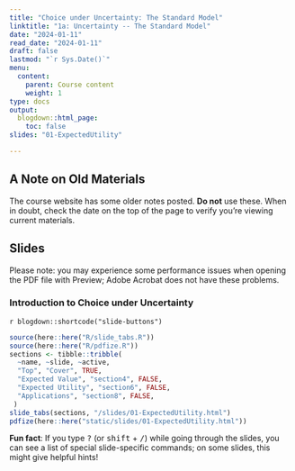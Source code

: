 ```yaml
---
title: "Choice under Uncertainty: The Standard Model"
linktitle: "1a: Uncertainty -- The Standard Model"
date: "2024-01-11"
read_date: "2024-01-11"
draft: false
lastmod: "`r Sys.Date()`"
menu:
  content:
    parent: Course content
    weight: 1
type: docs
output:
  blogdown::html_page:
    toc: false
slides: "01-ExpectedUtility"

---
```

## A Note on Old Materials

The course website has some older notes posted. **Do not** use these. When in doubt, check the date on the top of the page to verify you're viewing current materials. 

## Slides

Please note: you may experience some performance issues when opening the PDF file with Preview; Adobe Acrobat does not have these problems.

### Introduction to Choice under Uncertainty

`r blogdown::shortcode("slide-buttons")`

```r
source(here::here("R/slide_tabs.R"))
source(here::here("R/pdfize.R"))
sections <- tibble::tribble(
  ~name, ~slide, ~active,
  "Top", "Cover", TRUE,
  "Expected Value", "section4", FALSE,
  "Expected Utility", "section6", FALSE,
  "Applications", "section8", FALSE,
 )
slide_tabs(sections, "/slides/01-ExpectedUtility.html")
pdfize(here::here("static/slides/01-ExpectedUtility.html"))
```


:::fyi
**Fun fact**: If you type <kbd>?</kbd> (or <kbd>shift</kbd> + <kbd>/</kbd>) while going through the slides, you can see a list of special slide-specific commands; on some slides, this might give helpful hints!
:::
